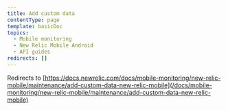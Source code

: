 ```yaml
---
title: Add custom data
contentType: page
template: basicDoc
topics:
  - Mobile monitoring
  - New Relic Mobile Android
  - API guides
redirects: []
---
```


Redirects to [https://docs.newrelic.com/docs/mobile-monitoring/new-relic-mobile/maintenance/add-custom-data-new-relic-mobile](/docs/mobile-monitoring/new-relic-mobile/maintenance/add-custom-data-new-relic-mobile)
